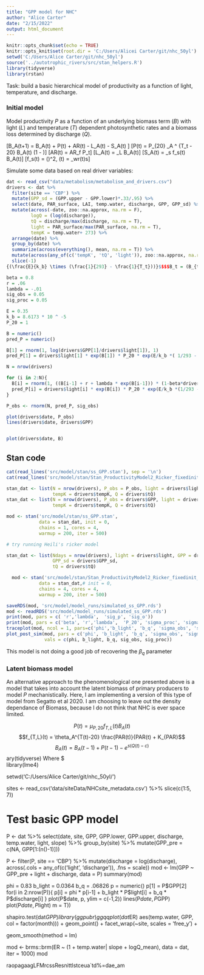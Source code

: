 ```yaml
---
title: "GPP model for NHC"
author: "Alice Carter"
date: "2/15/2022"
output: html_document
---
```

```r
knitr::opts_chunk$set(echo = TRUE)
knitr::opts_knit$set(root.dir = 'C:/Users/Alicei Carter/git/nhc_50yl')
setwd('C:/Users/Alice Carter/git/nhc_50yl')
source('../autotrophic_rivers/src/stan_helpers.R')
library(tidyverse)
library(rstan)
```
Task: build a basic hierarchical model of productivity as a function of light, temperature, and discharge.

### Initial model

Model productivity $P$ as a function of an underlying biomass term $(B)$ with light $(L)$ and temperature $(T)$ dependent photosynthetic rates and a biomass loss determined by discharge $(Q)$.

\[B_A(t+1) = B_A(t) + P(t) + AR(t) - L_A(t) - S_A(t) \]
\[P(t) = P_{20} \times \theta_A ^ {T_t - 20} \frac{PAR_t}{PAR_t + K_{PAR}} \times B_A(t) \times (1 - \frac{B_a(t)}{K_{D,a}})\]
\[AR(t) = AR_f \cdot P_t\]
\[L_A(t) = \mu_L B_A(t)\]
\[S_A(t) = \mu_s f_s(t) B_A(t)\]
\[f_s(t) = (\frac{\tau(t) - \tau_0}{\tau_{max} - \tau_0})^2, \tau(t) = \gamma_wr(t)s\]

Simulate some data based on real driver variables:

```r

dat <- read_csv("data/metabolism/metabolism_and_drivers.csv")
drivers <- dat %>%
  filter(site == 'CBP') %>%
  mutate(GPP_sd = (GPP.upper - GPP.lower)*.33/.95) %>%
  select(date, PAR_surface, LAI, temp.water, discharge, GPP, GPP_sd) %>%
  mutate(across(-date, zoo::na.approx, na.rm = F),
         logQ = (log(discharge)),
         tQ = discharge/max(discharge, na.rm = T),
         light = PAR_surface/max(PAR_surface, na.rm = T),
         tempK = temp.water+ 273) %>%
  arrange(date) %>%
  group_by(date) %>%
  summarize(across(everything(), mean, na.rm = T)) %>%
  mutate(across(any_of(c('tempK', 'tQ', 'light')), zoo::na.approx, na.rm = F)) %>%
  slice(-1)
{(\frac{E}{k_b} \times (\frac{1}{293} - \frac{1}{T_t}))}$$$$B_t = (B_{t-1} + r + \lambda e^{B_{t-1}}) \times (1 - \beta Q_t) + \epsilon_t$$$$\epsilon_t \sim N(0,\sigma_{proc})$$$$P_{obs,t} \sim N(P_t, \sigma_{obs})$$

beta = 0.8
r = .06
lambda = -.01
sig_obs = 0.05
sig_proc = 0.05

E = 0.35
k_b = 8.6173 * 10 ^ -5
P_20 = 1

B = numeric()
pred_P = numeric()

B[1] = rnorm(1, log(drivers$GPP[1]/drivers$light[1]), 1)
pred_P[1] = drivers$light[1] * exp(B[1]) * P_20 * exp(E/k_b *( 1/293 - 1/drivers$tempK[1]))

N = nrow(drivers)

for (i in 2:N){
  B[i] = rnorm(1, ((B[i-1] + r + lambda * exp(B[i-1])) * (1-beta*drivers$tQ[i])), sig_proc)
  pred_P[i] = drivers$light[i] * exp(B[i]) * P_20 * exp(E/k_b *(1/293 - 1/drivers$tempK[i]))
}

P_obs <- rnorm(N, pred_P, sig_obs)

plot(drivers$date, P_obs)
lines(drivers$date, drivers$GPP)


plot(drivers$date, B)
```


## Stan code

```r
cat(read_lines('src/model/stan/ss_GPP.stan'), sep = '\n')
cat(read_lines('src/model/stan/Stan_ProductivityModel2_Ricker_fixedinit_obserr.stan'), sep = '\n')
```

```r
stan_dat <- list(N = nrow(drivers), P_obs = P_obs, light = drivers$light,
                 tempK = drivers$tempK, Q = drivers$tQ)
stan_dat <- list(N = nrow(drivers), P_obs = drivers$GPP, light = drivers$light,
                 tempK = drivers$tempK, Q = drivers$tQ)

mod <- stan('src/model/stan/ss_GPP.stan', 
            data = stan_dat, init = 0,
            chains = 1, cores = 4, 
            warmup = 200, iter = 500)

# try running Heili's ricker model

stan_dat <- list(Ndays = nrow(drivers), light = drivers$light, GPP = drivers$GPP, 
                 GPP_sd = drivers$GPP_sd,
                 tQ = drivers$tQ)

  mod <- stan('src/model/stan/Stan_ProductivityModel2_Ricker_fixedinit_obserr.stan', 
            data = stan_dat,# init = 0,
            chains = 4, cores = 4, 
            warmup = 200, iter = 500)

```

```r
saveRDS(mod, 'src/model/model_runs/simulated_ss_GPP.rds')
mod <- readRDS('src/model/model_runs/simulated_ss_GPP.rds')
print(mod, pars = c( 'r','lambda',  'sig_p', 'sig_o'))
print(mod, pars = c('beta', 'r','lambda',  'P_20', 'sigma_proc', 'sigma_obs'))
traceplot(mod, ncol = 1, pars=c('phi','b_light', 'b_q', 'sigma_obs', 'sigma_proc'))
plot_post_sim(mod, pars = c('phi', 'b_light', 'b_q', 'sigma_obs', 'sigma_proc'), 
              vals = c(phi, b_light, b_q, sig_obs, sig_proc))
```

This model is not doing a good job of recovering the $\beta_q$ parameter

### Latent biomass model

An alternative approach to the phenomenological one presented above is a model that takes into account the latent biomass of primary producers to model $P$ mechanistically. Here, I am implementing a version of this type of model from Segatto et al 2020. I am choosing to leave out the density dependance of Biomass, because I do not think that NHC is ever space limited.

$$P(t) = \mu_{P,20} f_{T,L}(t)B_A(t)$$
$$f_{T,L}(t) = \theta_A^{T(t)-20} \frac{PAR(t)}{PAR(t) + K_{PAR}$$
$$B_A(t) = B_A(t-1) + P(t-1) - e^{s(Q(t) - c)}$$
ary(tidyverse)
Where $\
library(lme4)

setwd('C:/Users/Alice Carter/git/nhc_50yl/')

sites <- read_csv('data/siteData/NHCsite_metadata.csv') %>%
  slice(c(1:5, 7))

# Test basic GPP model
P <- dat %>% 
  select(date, site, GPP, GPP.lower, GPP.upper, discharge, 
         temp.water, light, slope) %>%
  group_by(site) %>%
  mutate(GPP_pre = c(NA, GPP[1:(n()-1)]))

P <- filter(P, site == 'CBP') %>%
  mutate(discharge = log(discharge),
         across(.cols = any_of(c('light', 'discharge')), .fns = scale))
mod <- lm(GPP ~ GPP_pre + light + discharge, data = P)
summary(mod)

phi = 0.83
b_light = 0.0364
b_q = .06826
p = numeric()
p[1] = P$GPP[2]
for(i in 2:nrow(P)){
  p[i] = phi * p[i-1] + b_light * P$light[i] + b_q * P$discharge[i]
}
plot(P$date, p, ylim = c(-1,2))
lines(P$date, P$GPP)
plot(P$date, P$light)
m = T))

shapiro.test(dat$GPP)
library(ggpubr)
ggqqplot(dat$ER)
aes(temp.water, GPP, col = factor(month))) +
  geom_point() +
  facet_wrap(~site, scales = 'free_y') +

  geom_smooth(method = lm)

mod <- brms::brm(ER ~ (1 + temp.water| slope +  logQ_mean), data = dat, iter = 1000)
mod


raopagaagLFMrcssResnittlstceua`td%=dae_am